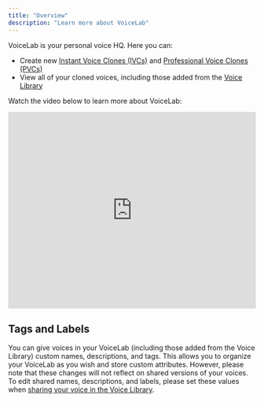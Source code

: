 ```yaml
---
title: "Overview"
description: "Learn more about VoiceLab"
---
```


VoiceLab is your personal voice HQ. Here you can:
- Create new <a href="https://elevenlabs.io/docs/voices/voice-lab/instant-voice-cloning">Instant Voice Clones (IVCs)</a> and <a href="https://elevenlabs.io/docs/voices/voice-lab/professional-voice-cloning">Professional Voice Clones (PVCs)</a>
- View all of your cloned voices, including those added from the <a href="https://elevenlabs.io/docs/voices/voice-library/sharing">Voice Library</a>

Watch the video below to learn more about VoiceLab:
<iframe width="100%" height="400" src="https://www.youtube.com/embed/oD0ADULb_2w" title="YouTube video player" frameborder="0" allow="accelerometer; autoplay; clipboard-write; encrypted-media; gyroscope; picture-in-picture; web-share" allowfullscreen></iframe>

## Tags and Labels
You can give voices in your VoiceLab (including those added from the Voice Library) custom names, descriptions, and tags. This allows you to organize your VoiceLab as you wish and store custom attributes. However, please note that these changes
will not reflect on shared versions of your voices. To edit shared names, descriptions, and labels, please set these values when <a href="https://elevenlabs.io/docs/voices/voice-library/sharing">sharing your voice in the Voice Library</a>.
